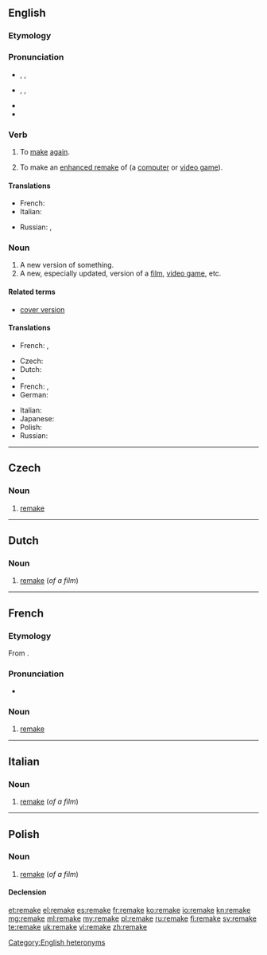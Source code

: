 {{also|Remake}}
==English==

===Etymology===
{{prefix|re|make}}

===Pronunciation===
* {{a|verb}} {{enPR|rēmāk'}}, {{IPA|/riːˈmeɪk/}}, {{X-SAMPA|/ri:"meIk/}}
* {{a|noun}} {{enPR|rē'māk}}, {{IPA|/ˈriːmeɪk/}}, {{X-SAMPA|/"ri:meIk/}}
* {{audio|En-us-remake.ogg|Audio (US)}}
* {{rhymes|eɪk}}

===Verb===
{{en-verb|remakes|remaking|remade}}

# {{transitive}} To [[make]] [[again]].
# {{transitive|video games}} To make an [[enhanced remake]] of (a [[computer game|computer]] or [[video game]]).

====Translations====
{{trans-top|make again}}
* French: {{t+|fr|refaire}}
* Italian: {{t+|it|rifare}}
{{trans-mid}}
* Russian: {{t-|ru|делать заново|tr=délat’ zánovo|sc=Cyrl}}, {{qualifier|again and differently}} {{t+|ru|переделывать|tr=peredélyvat’|sc=Cyrl}}
{{trans-bottom}}

{{trans-top|make an enhanced remake of (a computer or video game)}}
{{trans-mid}}
{{trans-bottom}}

===Noun===
{{en-noun}}
{{wikipedia}}

# A new version of something.
# A new, especially updated, version of a [[film]], [[video game]], etc.<!--this is a distinct sense from the previous, with distinct translations-->

====Related terms====
* [[cover version]]

====Translations====
{{trans-top|new version of something}}
* French: {{t+|fr|copie|f}}, {{t+|fr|remake|m}}
{{trans-mid}}
{{trans-bottom}}

{{trans-top|new version of film}}
* Czech: {{t|cs|remake|m}}
* Dutch: {{t|nl|remake}}
* {{trreq|Finnish}}
* French: {{t+|fr|remake|m}}, {{t+|fr|reprise|f}}
* German: {{t|de|Remake|n}}
{{trans-mid}}
* Italian: {{t|it|remake|m}}
* Japanese: {{t-|ja|リメイク|tr=rimeiku|sc=Jpan}}
* Polish: {{t|pl|remake|m}}
* Russian: {{t-|ru|римейк|m|tr=rimɛ́jk|sc=Cyrl}}
{{trans-bottom}}

[[Category:English heteronyms]]

----

==Czech==

===Noun===
{{cs-noun|g=m}}

# [[#English|remake]] {{gloss|of a film}}

----

==Dutch==

===Noun===
{{nl-noun|g}}

# [[#English|remake]] (''of a film'')

----

==French==

===Etymology===
From {{etyl|en|fr}} {{term|remake|lang=en}}.

===Pronunciation===
* {{IPA|/ʁimɛk/|lang=fr}}

===Noun===
{{fr-noun|m}}

# {{film|lang=fr}} [[#English|remake]]

----

==Italian==

===Noun===
{{head|it|noun|g=m}}

# [[#English|remake]] (''of a film'')

----

==Polish==

===Noun===
{{head|pl|noun|g=m}}

# [[#English|remake]] (''of a film'')

====Declension====
{{pl-decl-noun
|remake|remaki
|remak'u|remake'ów
|remak'owi|remake'om
|remake|remaki
|remakiem|remake'ami
|remake'u|remake'ach
|remake'u|remaki
}}

[[et:remake]]
[[el:remake]]
[[es:remake]]
[[fr:remake]]
[[ko:remake]]
[[io:remake]]
[[kn:remake]]
[[mg:remake]]
[[ml:remake]]
[[my:remake]]
[[pl:remake]]
[[ru:remake]]
[[fi:remake]]
[[sv:remake]]
[[te:remake]]
[[uk:remake]]
[[vi:remake]]
[[zh:remake]]